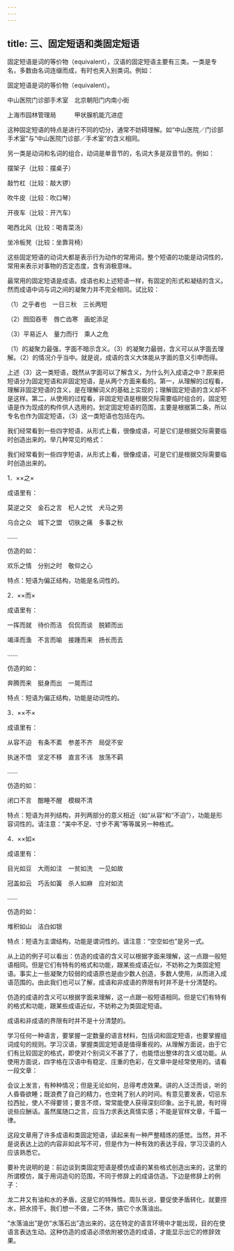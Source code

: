 ```yaml
---
---
---
```

title: 三、固定短语和类固定短语
---




固定短语是词的等价物（equivalent），汉语的固定短语主要有三类。一类是专名，多数由名词连缀而成，有时也夹入别类词。例如：

固定短语是词的等价物（equivalent）。



中山医院门诊部手术室　北京朝阳门内南小街

上海市园林管理局　　　甲状腺机能亢进症

这种固定短语的特点是进行不同的切分，通常不妨碍理解。如“中山医院／门诊部手术室”与“中山医院门诊部／手术室”的含义相同。

另一类是动词和名词的组合，动词是单音节的，名词大多是双音节的。例如：

摆架子（比较：摆桌子）

敲竹杠（比较：敲大锣）

吹牛皮（比较：吹口琴）

开夜车（比较：开汽车）

喝西北风（比较：喝青菜汤）

坐冷板凳（比较：坐靠背椅）

这些固定短语的动词大都是表示行为动作的常用词，整个短语的功能是动词性的，常用来表示对事物的否定态度，含有消极意味。

最常用的固定短语是成语。成语也和上述短语一样，有固定的形式和凝结的含义。然而成语中词与词之间的凝聚力并不完全相同。试比较：

（1）之乎者也　一日三秋　三长两短

（2）囫囵吞枣　唇亡齿寒　画蛇添足

（3）平易近人　量力而行　乘人之危

（1）的凝聚力最强，字面不暗示含义。（3）的凝聚力最弱，含义可以从字面去理解。（2）的情况介乎当中。就是说，成语的含义大体能从字面的意义引申而得。

上述（3）这一类短语，既然从字面可以了解含义，为什么列入成语之中？原来把短语分为固定短语和非固定短语，是从两个方面来看的。第一，从理解的过程看，理解非固定短语的含义，是在理解词义的基础上实现的；理解固定短语的含义却不是这样。第二，从使用的过程看，非固定短语是根据交际需要临时组合的，固定短语是作为现成的构件供人选用的。划定固定短语的范围，主要是根据第二条，所以专名也作为固定短语，（3）这一类短语也包括在内。

我们经常看到一些四字短语，从形式上看，很像成语，可是它们是根据交际需要临时创造出来的。举几种常见的格式：

我们经常看到一些四字短语，从形式上看，很像成语，可是它们是根据交际需要临时创造出来的。



1．××之×

成语里有：

莫逆之交　金石之言　杞人之忧　犬马之劳

乌合之众　城下之盟　切肤之痛　多事之秋

……

仿造的如：

欢乐之情　分别之时　敬仰之心

特点：短语为偏正结构，功能是名词性的。

2．××而×

成语里有：

一挥而就　待价而洁　侃侃而谈　脱颖而出

竭泽而渔　不言而喻　接踵而来　扬长而去

……

仿造的如：

奔腾而来　挺身而出　一晃而过

特点：短语为偏正结构，功能是动词性的。

3．××不×

成语里有：

从容不迫　有条不紊　参差不齐　局促不安

执迷不悟　坚定不移　直言不讳　放荡不羁

……

仿造的如：

闭口不言　酣睡不醒　模糊不清

特点：短语为并列结构，并列两部分的意义相近（如“从容”和“不迫”），功能是形容词性的。请注意：“美中不足、寸步不离”等等属另一种格式。

4．××如×

成语里有：

目光如豆　大雨如注　一贫如洗　一见如故

冠盖如云　巧舌如簧　杀人如麻　应对如流

……

仿造的如：

堆积如山　洁白如银

特点：短语为主谓结构，功能是谓词性的。请注意：“空空如也”是另一式。

从上边的例子可以看出：仿造的成语的含义可以根据字面来理解，这一点跟一般短语相同。但是它们有特有的格式和功能，跟某些成语近似，不妨称之为类固定短语。事实上一些凝聚力较弱的成语原也是由少数人创造，多数人使用，从而进入成语范围的。由此我们也可以了解，成语和非成语的界限有时并不是十分清楚的。

仿造的成语的含义可以根据字面来理解，这一点跟一般短语相同。但是它们有特有的格式和功能，跟某些成语近似，不妨称之为类固定短语。

成语和非成语的界限有时并不是十分清楚的。



学习任何一种语言，要掌握一定数量的语言材料，包括词和固定短语，也要掌握组词成句的规则。学习汉语，掌握类固定短语是值得重视的。从理解方面说，由于它们有比较固定的格式，即使对个别词义不甚了了，也能悟出整体的含义或功能。从使用方面说，四字格在汉语中有稳定、庄重的色彩，在文章中是经常使用的。请看一段文章：

会议上发言，有种种情况；但是无论如何，总得考虑效果。讲的人泛泛而谈，听的人昏昏欲睡；既浪费了自己的精力，也空耗了别人的时间。有意见要发表，切忌东拉西扯，使人不得要领；要言不烦，常常能使人获得深刻印象。出于礼貌，有时得说些应酬话。虽然属随口之言，应当力求表达真情实感；不能是官样文章，千篇一律。

这段文章用了许多成语和类固定短语，读起来有一种严整精炼的感觉。当然，并不是说表达上边的内容非如此写不可，但是作为一种有效的表达手段，学习汉语的人应该熟悉它。

要补充说明的是：前边谈到类固定短语是模仿成语的某些格式创造出来的，这里的所谓模仿，属于用词造句的范围，不同于修辞上的成语仿造。下边是修辞上的例子：

龙二井又有油和水的矛盾，这是它的特殊性。周队长说，要促使矛盾转化，就要捞水，把水捞干。我们想一不做，二不休，搞它个水落油出。

“水落油出”是仿“水落石出”造出来的，这在特定的语言环境中才能出现，目的在使语言表达生动。这种仿造的成语必须依附被仿造的成语，才能显示出它的修辞效果。